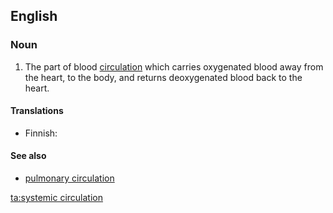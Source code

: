 ==English==

===Noun===
{{en-noun}}

# {{anatomy}} The part of blood [[circulation]] which carries oxygenated blood away from the heart, to the body, and returns deoxygenated blood back to the heart.

====Translations====
{{top}}
*Finnish: {{t-|fi|suuri verenkierto}}
{{bottom}}

====See also====
*[[pulmonary circulation]]

[[ta:systemic circulation]]